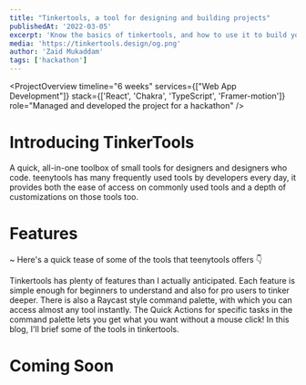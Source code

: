 ```yaml
---
title: "Tinkertools, a tool for designing and building projects"
publishedAt: '2022-03-05'
excerpt: 'Know the basics of tinkertools, and how to use it to build your own projects.'
media: 'https://tinkertools.design/og.png'
author: 'Zaid Mukaddam'
tags: ['hackathon']
---
```


<LiveLinks
  liveDemoURL="https://tinkertools.design/"
  sourceCodeURL="https://github.com/zaidmukaddam/tinkertools"
/>

<ProjectOverview 
  timeline="6 weeks"
  services={["Web App Development"]}
  stack={['React', 'Chakra', 'TypeScript', 'Framer-motion']}
  role="Managed and developed the project for a hackathon"
/>

# Introducing TinkerTools

A quick, all-in-one toolbox of small tools for designers and designers who code. teenytools has many frequently used tools by developers every day, it provides both the ease of access on commonly used tools and a depth of customizations on those tools too.


# Features

~ Here's a quick tease of some of the tools that teenytools offers 👇

Tinkertools has plenty of features than I actually anticipated. Each feature is simple enough for beginners to understand and also for pro users to tinker deeper. There is also a Raycast style command palette, with which you can access almost any tool instantly. The Quick Actions for specific tasks in the command palette lets you get what you want without a mouse click! In this blog, I'll brief some of the tools in tinkertools.

# Coming Soon